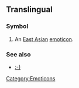 ==Translingual==

===Symbol===
{{infl|mul|symbol|head=^_^}}

# An [[East Asian]] [[emoticon]].

===See also===
* [[ :-)|:-)]]

{{DISPLAYTITLE:^_^}}
[[Category:Emoticons]]